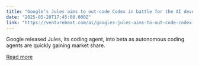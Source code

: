 ```yaml
---
title: "Google’s Jules aims to out-code Codex in battle for the AI developer stack"
date: "2025-05-20T17:45:00.000Z"
link: "https://venturebeat.com/ai/googles-jules-aims-to-out-code-codex-in-battle-for-the-ai-developer-stack/"
---
```


Google released Jules, its coding agent, into beta as autonomous coding agents are quickly gaining market share.

[Read more](https://venturebeat.com/ai/googles-jules-aims-to-out-code-codex-in-battle-for-the-ai-developer-stack/)

